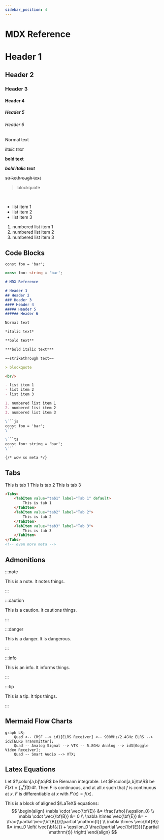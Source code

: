 ```yaml
---
sidebar_position: 4
---
```


# MDX Reference

# Header 1
## Header 2
### Header 3
#### Header 4
##### Header 5
###### Header 6

Normal text 

*italic text*

**bold text**

***bold italic text***

~~strikethrough text~~

> blockquote

<br/>

- list item 1
- list item 2
- list item 3

1. numbered list item 1
2. numbered list item 2
3. numbered list item 3

## Code Blocks

`const foo = 'bar';`

```ts
const foo: string = 'bar';
```

```md
# MDX Reference

# Header 1
## Header 2
### Header 3
#### Header 4
##### Header 5
###### Header 6

Normal text 

*italic text*

**bold text**

***bold italic text***

~~strikethrough text~~

> blockquote

<br/>

- list item 1
- list item 2
- list item 3

1. numbered list item 1
2. numbered list item 2
3. numbered list item 3

\```js
const foo = 'bar';
\```

\```ts
const foo: string = 'bar';
\```

{/* wow so meta */}
```

## Tabs

<Tabs>
	<TabItem value="tab1" label="Tab 1" default>
		This is tab 1
	</TabItem>
	<TabItem value="tab2" label="Tab 2">
		This is tab 2
	</TabItem>
	<TabItem value="tab3" label="Tab 3">
		This is tab 3
	</TabItem>
</Tabs>

```html
<Tabs>
	<TabItem value="tab1" label="Tab 1" default>
		This is tab 1
	</TabItem>
	<TabItem value="tab2" label="Tab 2">
		This is tab 2
	</TabItem>
	<TabItem value="tab3" label="Tab 3">
		This is tab 3
	</TabItem>
</Tabs>
<!-- even more meta -->
```

## Admonitions

:::note

This is a note. It notes things.

:::

:::caution

This is a caution. It cautions things.

:::

:::danger

This is a danger. It is dangerous.

:::

:::info

This is an info. It informs things.

:::

:::tip

This is a tip. It tips things.

:::

## Mermaid Flow Charts

```mermaid
graph LR;
	Quad <-- CRSF --> id1[ELRS Receiver] <-- 900MHz/2.4GHz ELRS --> id2[ELRS Transmitter];
	Quad -- Analog Signal --> VTX -- 5.8GHz Analog --> id3[Goggle Video Receiver];
	Quad -- Smart Audio --> VTX;
```

## Latex Equations

Let $f\colon[a,b]\to\R$ be Riemann integrable. Let $F\colon[a,b]\to\R$ be
$F(x)=\int_{a}^{x} f(t)\,dt$. Then $F$ is continuous, and at all $x$ such that
$f$ is continuous at $x$, $F$ is differentiable at $x$ with $F'(x)=f(x)$.

This is a block of aligned $\LaTeX$ equations:
$$
\begin{align}
    \nabla \cdot \vec{\bf{E}} &= \frac{\rho}{\epsilon_0} \\
    \nabla \cdot \vec{\bf{B}} &= 0 \\
    \nabla \times \vec{\bf{E}} &= - \frac{\partial \vec{\bf{B}}}{\partial \mathrm{t}} \\
    \nabla \times \vec{\bf{B}} &= \mu_0 \left( \vec{\bf{J}} + \epsilon_0 \frac{\partial \vec{\bf{E}}}{\partial \mathrm{t}} \right)
\end{align}
$$
